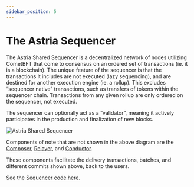 ```yaml
---
sidebar_position: 5
---
```


# The Astria Sequencer


<Deployments />

The Astria Shared Sequencer is a decentralized network of nodes utilizing CometBFT that come to consensus on an ordered set of transactions (ie. it is a blockchain). The unique feature of the sequencer is that the transactions it includes are not executed (lazy sequencing), and are destined for another execution engine (ie. a rollup). This excludes “sequencer native” transactions, such as transfers of tokens within the sequencer chain. Transactions from any given rollup are only ordered on the sequencer, not executed.

The sequencer can optionally act as a “validator”, meaning it actively
participates in the production and finalization of new blocks.

![Astria Shared Sequencer](../assets/shared-sequencer-overview.png)

Components of note that are not shown in the above diagram are the [Composer](/docs/overview/architecture/4-composer.md),
[Relayer](/docs/overview/architecture/6-relayer.md), and [Conductor](/docs/overview/architecture/7-conductor.md). 

These components facilitate the delivery transactions,
batches, and different commits shown above, back to the users.

See the [Sequencer code here.](https://github.com/astriaorg/astria/tree/main/crates/astria-sequencer)

